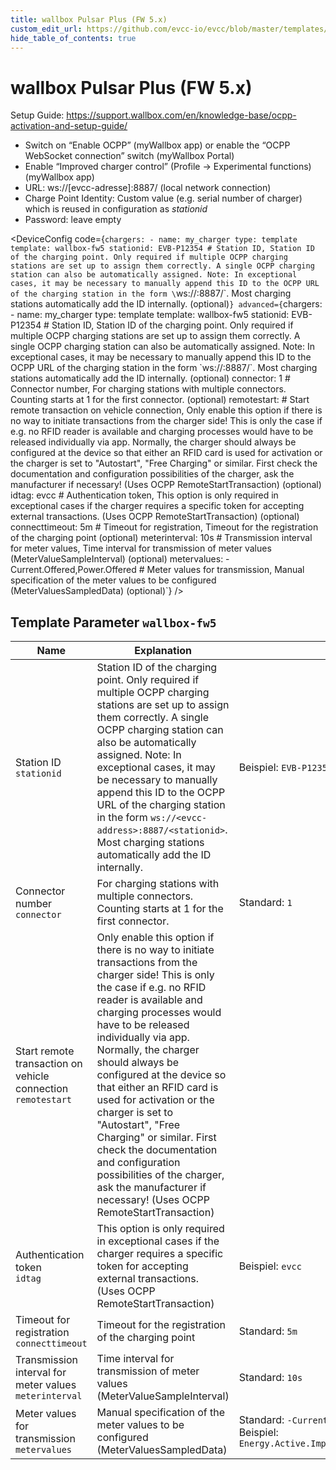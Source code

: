```yaml
---
title: wallbox Pulsar Plus (FW 5.x)
custom_edit_url: https://github.com/evcc-io/evcc/blob/master/templates/definition/charger/wallbox-fw5.yaml
hide_table_of_contents: true
---
```



# wallbox Pulsar Plus (FW 5.x)

<div className="device-detail-container">
  <div className="device-detail-content">
    <DeviceFeatures features="sponsorship" />

Setup Guide: https://support.wallbox.com/en/knowledge-base/ocpp-activation-and-setup-guide/

* Switch on “Enable OCPP” (myWallbox app) or enable the “OCPP WebSocket connection” switch (myWallbox Portal)
* Enable “Improved charger control” (Profile -> Experimental functions) (myWallbox app)
* URL: ws://[evcc-adresse]:8887/ (local network connection)
* Charge Point Identity: Custom value (e.g. serial number of charger) which is reused in configuration as *stationid*
* Password: leave empty


<DeviceConfig code={`chargers:
    - name: my_charger
      type: template
      template: wallbox-fw5
      stationid: EVB-P12354 # Station ID, Station ID of the charging point. Only required if multiple OCPP charging stations are set up to assign them correctly. A single OCPP charging station can also be automatically assigned. Note: In exceptional cases, it may be necessary to manually append this ID to the OCPP URL of the charging station in the form \`ws://<evcc-address>:8887/<stationid>\`. Most charging stations automatically add the ID internally. (optional)`} advanced={`chargers:
    - name: my_charger
      type: template
      template: wallbox-fw5
      stationid: EVB-P12354 # Station ID, Station ID of the charging point. Only required if multiple OCPP charging stations are set up to assign them correctly. A single OCPP charging station can also be automatically assigned. Note: In exceptional cases, it may be necessary to manually append this ID to the OCPP URL of the charging station in the form \`ws://<evcc-address>:8887/<stationid>\`. Most charging stations automatically add the ID internally. (optional)
      connector: 1 # Connector number, For charging stations with multiple connectors. Counting starts at 1 for the first connector. (optional)
      remotestart: # Start remote transaction on vehicle connection, Only enable this option if there is no way to initiate transactions from the charger side! This is only the case if e.g. no RFID reader is available and charging processes would have to be released individually via app. Normally, the charger should always be configured at the device so that either an RFID card is used for activation or the charger is set to "Autostart", "Free Charging" or similar. First check the documentation and configuration possibilities of the charger, ask the manufacturer if necessary! (Uses OCPP RemoteStartTransaction) (optional)
      idtag: evcc # Authentication token, This option is only required in exceptional cases if the charger requires a specific token for accepting external transactions. (Uses OCPP RemoteStartTransaction) (optional)
      connecttimeout: 5m # Timeout for registration, Timeout for the registration of the charging point (optional)
      meterinterval: 10s # Transmission interval for meter values, Time interval for transmission of meter values (MeterValueSampleInterval) (optional)
      metervalues: -Current.Offered,Power.Offered # Meter values for transmission, Manual specification of the meter values to be configured (MeterValuesSampledData) (optional)`} />
  </div>
  <div className="device-detail-icon">
    <evcc-icon
      type="charger"
      name="wallbox-pulsar-plus-fw-5-x"
      size="400px"
      alt="wallbox Pulsar Plus (FW 5.x)"
      className="device-detail-icon-img"
    ></evcc-icon>
  </div>
</div>

## Template Parameter `wallbox-fw5`

| Name | Explanation | Value | Optional |
|-----------|-------------|-------|----------|
| Station ID<br/>`stationid` | Station ID of the charging point. Only required if multiple OCPP charging stations are set up to assign them correctly. A single OCPP charging station can also be automatically assigned. Note: In exceptional cases, it may be necessary to manually append this ID to the OCPP URL of the charging station in the form `ws://<evcc-address>:8887/<stationid>`. Most charging stations automatically add the ID internally. | Beispiel: `EVB-P12354` | no |
| Connector number<br/>`connector` | For charging stations with multiple connectors. Counting starts at 1 for the first connector. | Standard: `1` | no |
| Start remote transaction on vehicle connection<br/>`remotestart` | Only enable this option if there is no way to initiate transactions from the charger side! This is only the case if e.g. no RFID reader is available and charging processes would have to be released individually via app. Normally, the charger should always be configured at the device so that either an RFID card is used for activation or the charger is set to "Autostart", "Free Charging" or similar. First check the documentation and configuration possibilities of the charger, ask the manufacturer if necessary! (Uses OCPP RemoteStartTransaction) |  | no |
| Authentication token<br/>`idtag` | This option is only required in exceptional cases if the charger requires a specific token for accepting external transactions. (Uses OCPP RemoteStartTransaction) | Beispiel: `evcc` | no |
| Timeout for registration<br/>`connecttimeout` | Timeout for the registration of the charging point | Standard: `5m` | no |
| Transmission interval for meter values<br/>`meterinterval` | Time interval for transmission of meter values (MeterValueSampleInterval) | Standard: `10s` | no |
| Meter values for transmission<br/>`metervalues` | Manual specification of the meter values to be configured (MeterValuesSampledData) | Standard: `-Current.Offered,Power.Offered`<br/>Beispiel: `Energy.Active.Import.Register,Power.Active.Import,SoC,Current.Offered,Power.Offered,Current.Import,Voltage` | no |

<SponsorshipRequired />

